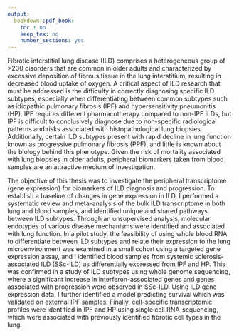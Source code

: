 ```yaml
---
output:
  bookdown::pdf_book:
    toc : no
    keep_tex: no
    number_sections: yes
---
```


<!-- Remember, It can't be longer than 350 words! -->

Fibrotic interstitial lung disease (ILD) comprises a heterogeneous group of >200 disorders that are common in older adults and characterized by excessive deposition of fibrous tissue in the lung interstitium, resulting in decreased blood uptake of oxygen. A critical aspect of ILD research that must be addressed is the difficulty in correctly diagnosing specific ILD subtypes, especially when differentiating between common subtypes such as idiopathic pulmonary fibrosis (IPF) and hypersensitivity pneumonitis (HP). IPF requires different pharmacotherapy compared to non-IPF ILDs, but IPF is difficult to conclusively diagnose due to non-specific radiological patterns and risks associated with histopathological lung biopsies. Additionally, certain ILD subtypes present with rapid decline in lung function known as progressive pulmonary fibrosis (PPF), and little is known about the biology behind this phenotype. Given the risk of mortality associated with lung biopsies in older adults, peripheral biomarkers taken from blood samples are an attractive medium of investigation. 

The objective of this thesis was to investigate the peripheral transcriptome (gene expression) for biomarkers of ILD diagnosis and progression. To establish a baseline of changes in gene expression in ILD, I performed a systematic review and meta-analysis of the bulk ILD transcriptome in both lung and blood samples, and identified unique and shared pathways between ILD subtypes. Through an unsupervised analysis, molecular endotypes of various disease mechanisms were identified and associated with lung function. In a pilot study, the feasibility of using whole blood RNA to differentiate between ILD subtypes and relate their expression to the lung microenvironment was examined in a small cohort using a targeted gene expression assay, and I identified blood samples from systemic sclerosis-associated ILD (SSc-ILD) as differentially expressed from IPF and HP. This was confirmed in a study of ILD subtypes using whole genome sequencing, where a significant increase in interferon-associated genes and genes associated with progression were observed in SSc-ILD. Using ILD gene expression data, I further identified a model predicting survival which was validated on external IPF samples. Finally, cell-specific transcriptomic profiles were identified in IPF and HP using single cell RNA-sequencing, which were associated with previously identified fibrotic cell types in the lung. 